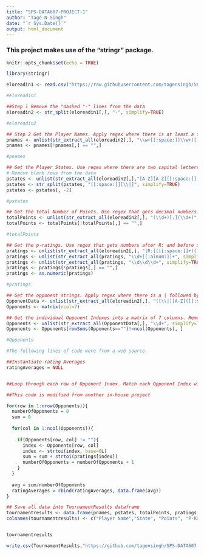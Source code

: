 ```yaml
---
title: "SPS-DATA607-PROJECT-1"
author: "Tage N Singh"
date: "`r Sys.Date()`"
output: html_document
---
```


### This project makes use of the **"stringr"** package. 

```r
knitr::opts_chunk$set(echo = TRUE)

library(stringr)

```


```r
eloreadin1 <- read.csv("https://raw.githubusercontent.com/tagensingh/SPS-DATA607-PROJECT-1/main/tournamentinfo.txt",skip = 3, header = F)

#eloreadin1

##Step 1 Remove the "dashed "-" lines from the data
eloreadin2 <- str_split(eloreadin1[,], "-", simplify=TRUE)

#eloreadin2

```

```r

## Step 2 Get the Player Names. Apply regex where there is at least a first and last name
pnames <- unlist(str_extract_all(eloreadin2[,], "\\w+[[:space:]]\\w+([[:space:]]\\w+)*", simplify = TRUE))
pnames <- pnames[!pnames[,] == "",]

#pnames

```





```r

## Get the Player States. Use regex where there are two capital letters followed by a space and "|".
# Remove blank rows from the data
pstates <- unlist(str_extract_all(eloreadin2[,],"[A-Z][A-Z][[:space:]][\\|]"))
pstates <- str_split(pstates, "[[:space:]][\\|]", simplify=TRUE)
pstates <- pstates[, -2]

#pstates

```
```r
## Get the total Number of Points. Use regex that gets decimal numbers. Remove blank rows from the data
totalPoints <- unlist(str_extract_all(eloreadin2[,], "(\\d+)[.](\\d+)", simplify=TRUE))
totalPoints <- totalPoints[!totalPoints[,] == "",]

#totalPoints

```

```r
## Get the p-ratings. Use regex that gets numbers after R: and before any number of space. Remove blank rows from the data
pratings <- unlist(str_extract_all(eloreadin2[,], "[R:]([[:space:]]+)([[:alnum:]]+)([[:space:]]*)", simplify=TRUE))
pratings <- unlist(str_extract_all(pratings, "\\d+[[:alnum:]]+", simplify=TRUE))
pratings <- unlist(str_extract_all(pratings, "\\d\\d\\d+", simplify=TRUE))
pratings <- pratings[!pratings[,] == "",]
pratings <- as.numeric(pratings)

#pratings

```

```r

## Get the opponent strings. Apply regex where there is a | followed by a letter, some space, a number, a |
OpponentData <- unlist(str_extract_all(eloreadin2[,], "([\\|][A-Z]([[:space:]]+)\\d*[\\|])([A-Z]([[:space:]]+)\\d*[\\|])*", simplify=TRUE))
Opponents <- matrix(ncol=7)

## Get the individual Opponent Indexes into a matrix of 7 columns. Remove any blank rows from the data
Opponents <- unlist(str_extract_all(OpponentData[,], "\\d+", simplify=TRUE))
Opponents <- Opponents[rowSums(Opponents=="")!=ncol(Opponents), ]

#Opponents

```



```r

#The following lines of code were from a web source.

##Instantiate rating Averages 
ratingAverages = NULL


##Loop through each row of Opponent Index. Match each Opponent Index with its corresponding p-rating. Get the average Opponent rating for each row

##This code is modified from another in-house project

for(row in 1:nrow(Opponents)){
  numberOfOpponents = 0
  sum = 0
  
  for(col in 1:ncol(Opponents)){
    
    if(Opponents[row, col] != ""){ 
      index <- Opponents[row, col] 
      index <- strtoi(index, base=0L) 
      sum = sum + strtoi(pratings[index]) 
      numberOfOpponents = numberOfOpponents + 1 
    }
  }
  
  avg = sum/numberOfOpponents
  ratingAverages = rbind(ratingAverages, data.frame(avg))
}

## Save all data into TournamentResults dataframe
tournamentresults <- data.frame(pnames, pstates, totalPoints, pratings, ratingAverages)
colnames(tournamentresults) <- c("Player Name","State", "Points", "P-Rating", "Opponent Average P-Rating")


tournamentresults

```

```r

write.csv(TournamentResults,"https://github.com/tagensingh/SPS-DATA607-PROJECT-1/blob/main/tournamentresults1.csv")

```

